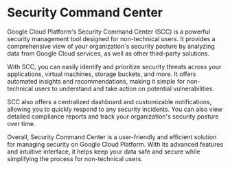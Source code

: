 

# Security Command Center

Google Cloud Platform's Security Command Center (SCC) is a powerful security management tool designed for non-technical users. It provides a comprehensive view of your organization's security posture by analyzing data from Google Cloud services, as well as other third-party solutions.

With SCC, you can easily identify and prioritize security threats across your applications, virtual machines, storage buckets, and more. It offers automated insights and recommendations, making it simple for non-technical users to understand and take action on potential vulnerabilities.

SCC also offers a centralized dashboard and customizable notifications, allowing you to quickly respond to any security incidents. You can also view detailed compliance reports and track your organization's security posture over time.

Overall, Security Command Center is a user-friendly and efficient solution for managing security on Google Cloud Platform. With its advanced features and intuitive interface, it helps keep your data safe and secure while simplifying the process for non-technical users.